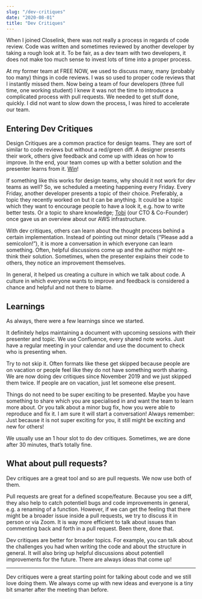 ```yaml
---
slug: "/dev-critiques"
date: "2020-08-01"
title: "Dev Critiques"
---
```


When I joined Closelink, there was not really a process in regards of code review. Code was written and sometimes reviewed by another developer by taking a rough look at it. To be fair, as a dev team with two developers, it does not make too much sense to invest lots of time into a proper process.

At my former team at FREE NOW, we used to discuss many, many (probably too many) things in code reviews. I was so used to proper code reviews that I instantly missed them. Now being a team of four developers (three full time, one working student) I knew it was not the time to introduce a complicated process with pull requests. We needed to get stuff done, quickly. I did not want to slow down the process, I was hired to accelerate our team.

## Entering Dev Critiques

Design Critiques are a common practice for design teams. They are sort of similar to code reviews but without a red/green diff. A designer presents their work, others give feedback and come up with ideas on how to improve. In the end, your team comes up with a better solution and the presenter learns from it. [Win](https://www.youtube.com/watch?v=JrO46CJd9ns&feature=youtu.be&t=31)!

If something like this works for design teams, why should it not work for dev teams as well? So, we scheduled a meeting happening every Friday. Every Friday, another developer presents a topic of their choice. Preferably, a topic they recently worked on but it can be anything. It could be a topic which they want to encourage people to have a look it, e.g. how to write better tests. Or a topic to share knowledge; [Tobi](https://twitter.com/tobasschu) (our CTO & Co-Founder) once gave us an overview about our AWS infrastructure.

With dev critiques, others can learn about the thought process behind a certain implementation. Instead of pointing out minor details (“Please add a semicolon!”), it is more a conversation in which everyone can learn something. Often, helpful discussions come up and the author might re-think their solution. Sometimes, when the presenter explains their code to others, they notice an improvement themselves.

In general, it helped us creating a culture in which we talk about code. A culture in which everyone wants to improve and feedback is considered a chance and helpful and not there to blame.

## Learnings

As always, there were a few learnings since we started.

It definitely helps maintaining a document with upcoming sessions with their presenter and topic. We use Confluence, every shared note works. Just have a regular meeting in your calendar and use the document to check who is presenting when.

Try to not skip it. Often formats like these get skipped because people are on vacation or people feel like they do not have something worth sharing.  We are now doing dev critiques since November 2019 and we just skipped them twice. If people are on vacation, just let someone else present.

Things do not need to be super exciting to be presented. Maybe you have something to share which you are specialised in and want the team to learn more about. Or you talk about a minor bug fix, how you were able to reproduce and fix it.  I am sure it will start a conversation! Always remember: Just because it is not super exciting for you, it still might be exciting and new for others!

We usually use an 1 hour slot to do dev critiques. Sometimes, we are done after 30 minutes, that’s totally fine. 

## What about pull requests?

Dev critiques are a great tool and so are pull requests. We now use both of them.

Pull requests are great for a defined scope/feature. Because you see a diff, they also help to catch potentiell bugs and code improvements in general, e.g. a renaming of a function. However, if we can get the feeling that there might be a broader issue inside a pull requests, we try to discuss it in person or via Zoom. It is way more efficient to talk about issues than commenting back and forth in a pull request. Been there, done that.

Dev critiques are better for broader topics. For example, you can talk about the challenges you had when writing the code and about the structure in general. It will also bring up helpful discussions about potentiell improvements for the future.  There are always ideas that come up!

---

Dev critiques were a great starting point for talking about code and we still love doing them. We always come up with new ideas and everyone is a tiny bit smarter after the meeting than before. 